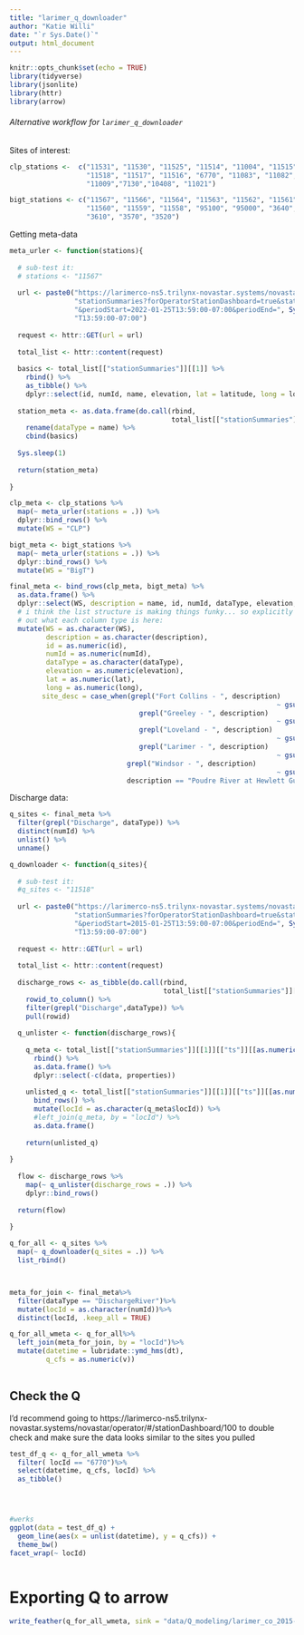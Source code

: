 ```yaml
---
title: "larimer_q_downloader"
author: "Katie Willi"
date: "`r Sys.Date()`"
output: html_document
---
```


```r
knitr::opts_chunk$set(echo = TRUE)
library(tidyverse)
library(jsonlite)
library(httr)
library(arrow)
```

###### Alternative workflow for `larimer_q_downloader`

Sites of interest:
```r
clp_stations <-  c("11531", "11530", "11525", "11514", "11004", "11515",
                   "11518", "11517", "11516", "6770", "11083", "11082",
                   "11009","7130","10408", "11021")

bigt_stations <- c("11567", "11566", "11564", "11563", "11562", "11561",
                   "11560", "11559", "11558", "95100", "95000", "3640",
                   "3610", "3570", "3520")
```

Getting meta-data
```r
meta_urler <- function(stations){
  
  # sub-test it:
  # stations <- "11567"
  
  url <- paste0("https://larimerco-ns5.trilynx-novastar.systems/novastar/data/api/v1/",
                "stationSummaries?forOperatorStationDashboard=true&stationNumId=", stations, 
                "&periodStart=2022-01-25T13:59:00-07:00&periodEnd=", Sys.Date(),
                "T13:59:00-07:00")
  
  request <- httr::GET(url = url)
  
  total_list <- httr::content(request)
  
  basics <- total_list[["stationSummaries"]][[1]] %>% 
    rbind() %>% 
    as_tibble() %>%
    dplyr::select(id, numId, name, elevation, lat = latitude, long = longitude)
  
  station_meta <- as.data.frame(do.call(rbind, 
                                        total_list[["stationSummaries"]][[1]][["dataTypes"]] )) %>%
    rename(dataType = name) %>%
    cbind(basics)
  
  Sys.sleep(1)  
  
  return(station_meta)
  
}

clp_meta <- clp_stations %>%
  map(~ meta_urler(stations = .)) %>%
  dplyr::bind_rows() %>%
  mutate(WS = "CLP")

bigt_meta <- bigt_stations %>%
  map(~ meta_urler(stations = .)) %>%
  dplyr::bind_rows() %>%
  mutate(WS = "BigT")

final_meta <- bind_rows(clp_meta, bigt_meta) %>% 
  as.data.frame() %>%
  dplyr::select(WS, description = name, id, numId, dataType, elevation, lat, long) %>%
  # i think the list structure is making things funky... so explicitly calling 
  # out what each column type is here:
  mutate(WS = as.character(WS),
         description = as.character(description),
         id = as.numeric(id),
         numId = as.numeric(numId),
         dataType = as.character(dataType),
         elevation = as.numeric(elevation),
         lat = as.numeric(lat),
         long = as.numeric(long), 
        site_desc = case_when(grepl("Fort Collins - ", description) 
                                                                  ~ gsub(replacement = "", "Fort Collins - ", x = description),
                                grepl("Greeley - ", description) 
                                                                  ~ gsub(replacement = "", "Greeley - ", x = description),
                                grepl("Loveland - ", description) 
                                                                  ~ gsub(replacement = "", "Loveland - ", x = description), 
                                grepl("Larimer - ", description) 
                                                                  ~ gsub(replacement = "", "Larimer - ", x = description), 
                             grepl("Windsor - ", description) 
                                                                  ~ gsub(replacement = "", "Windsor - ", x = description),
                             description == "Poudre River at Hewlett Gulch Bridge" ~ "Poudre River at Hewlett Gulch Bridge")) 
```

Discharge data:
```r
q_sites <- final_meta %>%
  filter(grepl("Discharge", dataType)) %>%
  distinct(numId) %>%
  unlist() %>%
  unname()

q_downloader <- function(q_sites){
  
  # sub-test it:
  #q_sites <- "11518"
  
  url <- paste0("https://larimerco-ns5.trilynx-novastar.systems/novastar/data/api/v1/",
                "stationSummaries?forOperatorStationDashboard=true&stationNumId=", q_sites,
                "&periodStart=2015-01-25T13:59:00-07:00&periodEnd=", Sys.Date(),
                "T13:59:00-07:00")
  
  request <- httr::GET(url = url)
  
  total_list <- httr::content(request)
  
  discharge_rows <- as_tibble(do.call(rbind, 
                                      total_list[["stationSummaries"]][[1]][["ts"]])) %>%
    rowid_to_column() %>%
    filter(grepl("Discharge",dataType)) %>%
    pull(rowid)
  
  q_unlister <- function(discharge_rows){
    
    q_meta <- total_list[["stationSummaries"]][[1]][["ts"]][[as.numeric(discharge_rows)]] %>%
      rbind() %>%
      as.data.frame() %>%
      dplyr::select(-c(data, properties))
    
    unlisted_q <- total_list[["stationSummaries"]][[1]][["ts"]][[as.numeric(discharge_rows)]][["data"]] %>%
      bind_rows() %>%
      mutate(locId = as.character(q_meta$locId)) %>%
      #left_join(q_meta, by = "locId") %>%
      as.data.frame()
  
    return(unlisted_q)
    
}
  
  flow <- discharge_rows %>%
    map(~ q_unlister(discharge_rows = .)) %>%
    dplyr::bind_rows()
  
  return(flow)
  
}

q_for_all <- q_sites %>%
  map(~ q_downloader(q_sites = .)) %>%
  list_rbind()



meta_for_join <- final_meta%>%
  filter(dataType == "DischargeRiver")%>%
  mutate(locId = as.character(numId))%>%
  distinct(locId, .keep_all = TRUE)

q_for_all_wmeta <- q_for_all%>%
  left_join(meta_for_join, by = "locId")%>%
  mutate(datetime = lubridate::ymd_hms(dt),
         q_cfs = as.numeric(v)) 
  
```

## Check the Q

I'd recommend going to https://larimerco-ns5.trilynx-novastar.systems/novastar/operator/#/stationDashboard/100
to double check and make sure the data looks similar to the sites you pulled

```r
test_df_q <- q_for_all_wmeta %>%
  filter( locId == "6770")%>%
  select(datetime, q_cfs, locId) %>%
  as_tibble()




#werks
ggplot(data = test_df_q) +
  geom_line(aes(x = unlist(datetime), y = q_cfs)) +
  theme_bw() 
facet_wrap(~ locId)



```

# Exporting Q to arrow
```r

write_feather(q_for_all_wmeta, sink = "data/Q_modeling/larimer_co_2015-01-25_2023-01-30")

```


